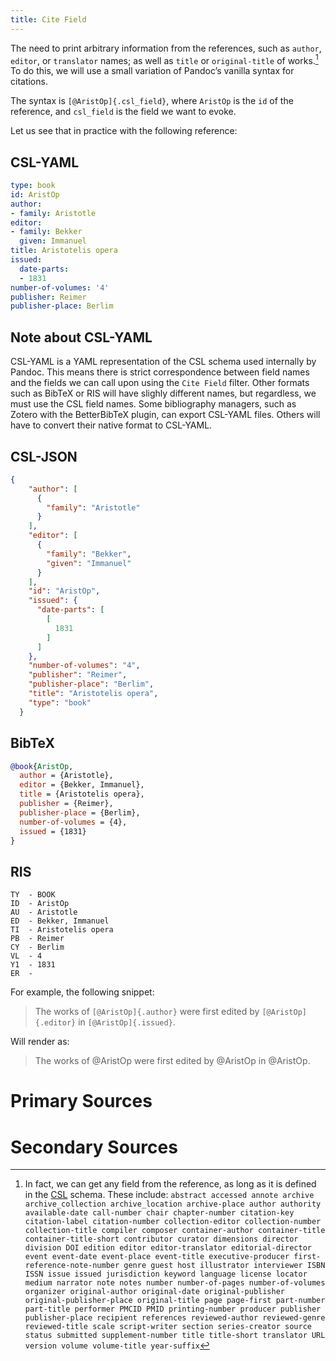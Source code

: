 ```yaml
---
title: Cite Field
---
```


The need to print arbitrary information from the references, such as `author`, `editor`, or `translator` names; as well as `title` or `original-title` of works.^[In fact, we can get any field from the reference, as long as it is defined in the [CSL](https://docs.citationstyles.org/en/stable/specification.html) schema. These include:
  ```
  abstract accessed annote archive archive_collection archive_location archive-place author authority available-date call-number chair chapter-number citation-key citation-label citation-number collection-editor collection-number collection-title compiler composer container-author container-title container-title-short contributor curator dimensions director division DOI edition editor editor-translator editorial-director event event-date event-place event-title executive-producer first-reference-note-number genre guest host illustrator interviewer ISBN ISSN issue issued jurisdiction keyword language license locator medium narrator note notes number number-of-pages number-of-volumes organizer original-author original-date original-publisher original-publisher-place original-title page page-first part-number part-title performer PMCID PMID printing-number producer publisher publisher-place recipient references reviewed-author reviewed-genre reviewed-title scale script-writer section series-creator source status submitted supplement-number title title-short translator URL version volume volume-title year-suffix
  ```
] To do this, we will use a small variation of Pandoc's vanilla syntax for citations.

::: {.callout-note appearance="simple"}
The syntax is `[@AristOp]{.csl_field}`, where `AristOp` is the `id` of the reference, and `csl_field` is the field we want to evoke.
:::

Let us see that in practice with the following reference:

::: {.panel-tabset collapse="true"}
## CSL-YAML
```yaml
type: book
id: AristOp
author:
- family: Aristotle
editor:
- family: Bekker
  given: Immanuel
title: Aristotelis opera
issued:
  date-parts:
  - 1831
number-of-volumes: '4'
publisher: Reimer
publisher-place: Berlim
```
::: {.callout-warning collapse="true"}
## Note about CSL-YAML
CSL-YAML is a YAML representation of the CSL schema used internally by Pandoc. This means there is strict correspondence between field names and the fields we can call upon using the `Cite Field` filter. Other formats such as BibTeX or RIS will have slighly different names, but regardless, we must use the CSL field names.
Some bibliography managers, such as Zotero with the BetterBibTeX plugin, can export CSL-YAML files. Others will have to convert their native format to CSL-YAML.
:::

## CSL-JSON
```json
{
    "author": [
      {
        "family": "Aristotle"
      }
    ],
    "editor": [
      {
        "family": "Bekker",
        "given": "Immanuel"
      }
    ],
    "id": "AristOp",
    "issued": {
      "date-parts": [
        [
          1831
        ]
      ]
    },
    "number-of-volumes": "4",
    "publisher": "Reimer",
    "publisher-place": "Berlim",
    "title": "Aristotelis opera",
    "type": "book"
  }
```
## BibTeX
```bibtex
@book{AristOp,
  author = {Aristotle},
  editor = {Bekker, Immanuel},
  title = {Aristotelis opera},
  publisher = {Reimer},
  publisher-place = {Berlim},
  number-of-volumes = {4},
  issued = {1831}
}
```
## RIS
```ris
TY  - BOOK
ID  - AristOp
AU  - Aristotle
ED  - Bekker, Immanuel
TI  - Aristotelis opera
PB  - Reimer
CY  - Berlim
VL  - 4
Y1  - 1831
ER  -
```
:::

For example, the following snippet:

> The works of `[@AristOp]{.author}` were first edited by `[@AristOp]{.editor}` in `[@AristOp]{.issued}`.

Will render as:

> The works of [@AristOp]{.author} were first edited by [@AristOp]{.editor} in [@AristOp]{.issued}.


<!-- ![](/img/2023-03-18-22-24-10.png) -->






# Primary Sources {.appendix}

::: {#refs_primary}
:::


# Secondary Sources {.appendix}

::: {#refs_secondary}
:::

